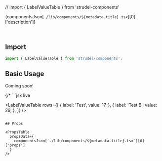 // import { LabelValueTable } from 'strudel-components'

{componentsJson[`./lib/components/${metadata.title}.tsx`][0]['description']}

<br />

## Import

```jsx
import { LabelValueTable } from 'strudel-components';
```

## Basic Usage

Coming soon!

{/\* ```jsx live

<LabelValueTable
  rows={[
    {
      label: 'Test',
      value: 17,
    },
    {
      label: 'Test B',
      value: 29,
    },
  ]}
/>
``` */}

## Props

<PropsTable
  propsData={
    componentsJson[`./lib/components/${metadata.title}.tsx`][0]['props']
  }
/>
